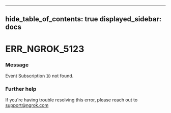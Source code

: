 

---
hide_table_of_contents: true
displayed_sidebar: docs
---


# ERR_NGROK_5123

### Message
Event Subscription `ID` not found.

<ErrorDetails error="err_ngrok_5123" />



### Further help
If you're having trouble resolving this error, please reach out to [support@ngrok.com](mailto:support@ngrok.com?subject=Help%20with%20ERR_NGROK_5123)

